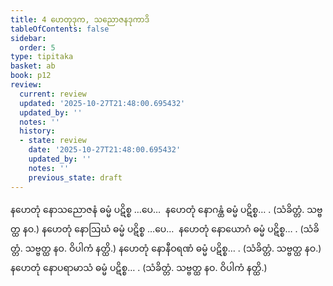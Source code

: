 ```yaml
---
title: 4 ဟေတုဒုက, သညောဇနဒုကာဒိ
tableOfContents: false
sidebar:
  order: 5
type: tipitaka
basket: ab
book: p12
review:
  current: review
  updated: '2025-10-27T21:48:00.695432'
  updated_by: ''
  notes: ''
  history:
  - state: review
    date: '2025-10-27T21:48:00.695432'
    updated_by: ''
    notes: ''
    previous_state: draft
---
```



<ReviewStatus review={frontmatter.review} showDetails={true} />

<HypothesisAnnotation frontmatter={frontmatter} />

<DynamicBreadcrumb />

<Division number="10" book="p12" e="ch" v="40" p="162">

<Paragraph number="48" book="p12">
နဟေတုံ နောသညောဇနံ ဓမ္မံ ပဋိစ္စ …ပေ…  နဟေတုံ နောဂန္ထံ ဓမ္မံ ပဋိစ္စ… . (သံခိတ္တံ. သဗ္ဗတ္ထ နဝ.)
</Paragraph>

<Paragraph number="49" book="p12">
နဟေတုံ နောဩဃံ ဓမ္မံ ပဋိစ္စ …ပေ…  နဟေတုံ နောယောဂံ ဓမ္မံ ပဋိစ္စ… . (သံခိတ္တံ. သဗ္ဗတ္ထ နဝ. ဝိပါကံ နတ္ထိ.)
</Paragraph>

<Paragraph number="50" book="p12">
နဟေတုံ နောနီဝရဏံ ဓမ္မံ ပဋိစ္စ… . (သံခိတ္တံ. သဗ္ဗတ္ထ နဝ.)
</Paragraph>

<Paragraph number="51" book="p12">
နဟေတုံ နောပရာမာသံ ဓမ္မံ ပဋိစ္စ… . (သံခိတ္တံ. သဗ္ဗတ္ထ နဝ. ဝိပါကံ နတ္ထိ.)
</Paragraph>
</Division>